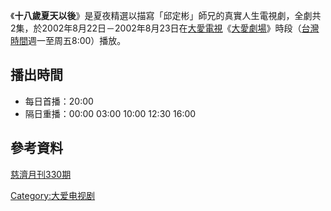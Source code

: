 {{電視節目信息框
| 名稱       = 十八歲夏天以後
| 圖片       = 
| 類型       = 大愛真實人生劇場
| 導演       = 
| 編劇       = 
| 演出       = 參見演員列表
| 製作人     = 
| 監製人     = 
| 片頭曲     = 
| 片尾曲     = 
| 國家       = {{ROC-TW}}
| 語言       = [[國語|國語]]
| 集數       = 2集
| 每集長     = 分鐘
| 製作單位   = 
| 電視台     = [[大愛電視台|大愛電視台]]
| 播出國家   = {{TWN}}
| 開始       = 2002年8月22日
| 結束       = 2002年8月23日
}}
《'''十八歲夏天以後'''》是夏夜精選以描寫「邱定彬」師兄的真實人生電視劇，全劇共2集，於2002年8月22日－2002年8月23日在[[大愛電視|大愛電視]]《[[大愛劇場|大愛劇場]]》時段（[[台灣時間|台灣時間]]週一至周五8:00）播放。

==播出時間==
*每日首播：20:00
*隔日重播：00:00 03:00 10:00 12:30 16:00

{{電視節目的變遷
|電視台=[[大愛電視台|大愛電視台]]
|播放檔次=八點檔（週一至周五8:00）節目
|節目名稱='''夏夜精選-十八歲夏天以後''' <br />2002年8月22日－2002年8月23日
|上一節目=[[夏夜精選-山城夢|夏夜精選-山城夢]] <br />2002年8月18日－2002年8月21日
|下一節目=[[夏夜精選-心靈快門|夏夜精選-心靈快門]] <br />2002年8月22日－2002年8月23日
}}
{{大愛劇場}}
[[Category:大爱电视剧|Category:大爱电视剧]]

==參考資料==
[https://web.tzuchiculture.org.tw/tpenquart/monthly/330/330c10-1.htm 慈濟月刊330期]